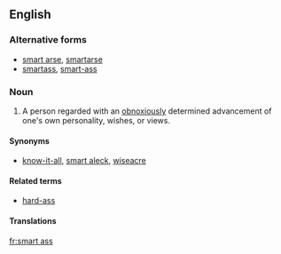 ==English==

===Alternative forms===
* [[smart arse]], [[smartarse]]
* [[smartass]], [[smart-ass]]

===Noun===
{{en-noun|head=[[smart]] [[ass]]|es}}

# {{context|slang|lang=en}} A person regarded with an [[obnoxiously]] determined advancement of one's own personality, wishes, or views.

====Synonyms====
* [[know-it-all]], [[smart aleck]], [[wiseacre]]

====Related terms====
* [[hard-ass]]

====Translations====
{{trans-see|one promoting his own personality, wishes or views|smartass}}

[[fr:smart ass]]